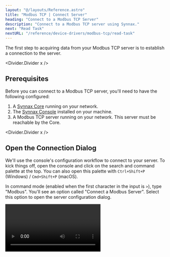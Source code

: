 ```yaml
---
layout: "@/layouts/Reference.astro"
title: "Modbus TCP | Connect Server"
heading: "Connect to a Modbus TCP Server"
description: "Connect to a Modbus TCP server using Synnax."
next: "Read Task"
nextURL: "/reference/device-drivers/modbus-tcp/read-task"
---
```



The first step to acquiring data from your Modbus TCP server is to establish a
connection to the server.

<Divider.Divider x />

## Prerequisites

Before you can connect to a Modbus TCP server, you'll need to have the following
configured:

1. A [Synnax Core](/reference/cluster/quick-start) running on your network.
2. The [Synnax Console](/reference/console/get-started) installed on your machine.
3. A Modbus TCP server running on your network. This server must be reachable by the
   Core.

<Divider.Divider x />

## <StepText level="h2" step={1}> Open the Connection Dialog </StepText>

We'll use the console's configuration workflow to connect to your server. To kick things
off, open the console and click on the search and command palette at the top. You can
also open this palette with `Ctrl+Shift+P` (Windows) / `Cmd+Shift+P` (macOS).

In command mode (enabled when the first character in the input is `>`), type "Modbus".
You'll see an option called "Connect a Modbus Server". Select this option to open the
server configuration dialog.

<Video client:only="react" id="device-drivers/modbus-tcp/connect-server/open-modal" />

<Divider.Divider x />

## <StepText level="h2" step={2}> Configure the Connection </StepText>

The dialog will prompt you to enter the connection parameters to your server. Here's a
reference for each of the fields you'll need to fill:

<Table>
  <thead>
    <tr>
      <th>Field</th>
      <th>Description</th>
    </tr>
  </thead>
  <tbody>
    <tr>
      <td>Name</td>
      <td>
        A name for your Modbus server. We'll use this to identify and manage the server
        in the console.
      </td>
    </tr>
    <tr>
      <td>Connect From</td>
      <td>The Synnax driver that will connect to the Modbus server.</td>
    </tr>
    <tr>
      <td>Host</td>
      <td>
        The IP address or hostname of your Modbus server. This should be its reachable
        address on the network (e.g., `192.168.1.100` or `localhost`).
      </td>
    </tr>
    <tr>
      <td>Port</td>
      <td>
        The TCP port number for the Modbus server. The default Modbus TCP port is `502`.
      </td>
    </tr>
    <tr>
      <td>Swap Bytes</td>
      <td>
        Enable byte swapping for 16-bit values. This is used to handle different
        endianness between the server and Synnax. Only applicable for register types
        (holding registers and input registers).
      </td>
    </tr>
    <tr>
      <td>Swap Words</td>
      <td>
        Enable word swapping for 32-bit and 64-bit values. This reorders 16-bit words
        within multi-register values to handle different word ordering conventions. Only
        applicable for 32-bit and 64-bit data types in registers.
      </td>
    </tr>
  </tbody>
</Table>

<Divider.Divider x />

## <StepText level="h2" step={3}> Save the Connection </StepText>

You can use the "Connect" button to verify that the server is reachable from the Core.
When you are ready to connect the server, click "Connect". The connection will be saved
and you can now create read and write tasks for this server.

<Video client:only="react" id="device-drivers/modbus-tcp/connect-server/save" />
